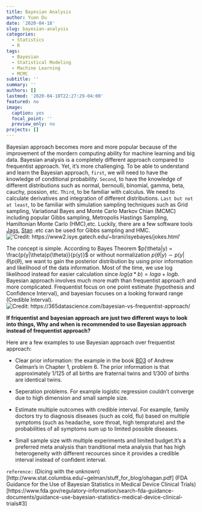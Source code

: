```yaml
---
title: Bayesian Analysis
author: Yuan Du
date: '2020-04-18'
slug: bayesian-analysis
categories:
  - Statistics
  - R
tags:
  - Bayesian
  - Statistical Modeling
  - Machine Learning
  - MCMC
subtitle: ''
summary: ''
authors: []
lastmod: '2020-04-18T22:27:29-04:00'
featured: no
image:
  caption: yes
  focal_point: ''
  preview_only: no
projects: []
---
```

Bayesian approach becomes more and more popular because of the improvement of the mordern computing ability for machine learning and big data. Bayesian analysis is a completely different approach compared to frequentist approach. Yet, it's more challenging. To be able to understand and learn the Bayesian approach, `first`, we will need to have the knowledge of conditional probability. `Second`, to have the knowledge of different distributions such as normal, bernoulli, binomial, gamma, beta, cauchy, possion, etc. `Third`, to be familiar with calculus. We need to calculate derivatives and integration of different distributions. `Last but not at least`, to be familiar with simulation sampling techniques such as Grid sampling, Variational Bayes and Monte Carlo Markov Chian (MCMC) including popular Gibbs sampling, Metropolis Hastings Sampling, Hamiltonian Monte Carlo (HMC),etc. Luckily, there are a few software tools [Jags](https://web.sgh.waw.pl/~atoroj/ekonometria_bayesowska/jags_user_manual.pdf), [Stan](https://mc-stan.org/users/documentation/) .etc can be used for Gibbs sampling and HMC. 
!['Credit: https://www2.isye.gatech.edu/~brani/isyebayes/jokes.html'](/img/Human.jpg)


The concept is simple. According to Bayes Theorem $p(\theta|y) = \frac{p(y|\theta)p(\theta)}{p(y)}$ or without normalization $p(\theta|y) \sim p(y|\theta)p(\theta)$, we want to gain the posterior distribution by using prior information and likelihood of the data information. Most of the time, we use log likelihood instead for easier calculation since $log( a*b )= loga +logb$. Bayesian approach involves much more math than frequentist approach and more complicated. Frequentist focus on one point estimate (hypothesis and Confidence Interval), and bayesian focuses on a looking forward range (Credible Interval).
![Credit: https://365datascience.com/bayesian-vs-frequentist-approach/](/img/FreBay.png)

**If friquentist and bayesian approach are just two different ways to look into things, Why and when is recommended to use Bayesian approach instead of frequentist approach?**

Here are a few examples to use Bayesian approach over frequentist approach:

- Clear prior information: the example in the book [BD3](http://www.stat.columbia.edu/~gelman/book/BDA3.pdf) of Andrew Gelman's in Chapter 1, problem 6. The prior information is that approximately 1/125 of all births are fraternal twins and 1/300 of births are identical twins. 

- Seperation problems. For example logistic regression couldn't converge due to high dimension and small sample size.

- Estimate multiple outcomes with credible interval. For example, family doctors try to diagnosis diseases (such as cold, flu) based on multiple symptoms (such as headache, sore throat, high temprature) and the probabilities of all symptoms sum up to limited possible diseases.

- Small sample size with multiple experiments and limited budget.It's a preferred meta analysis than tranditional meta analysis that has high heterogeneity with different recources since it provides a credible interval instead of confident interval.

`reference:`
(Dicing with the unknown)[http://www.stat.columbia.edu/~gelman/stuff_for_blog/ohagan.pdf]
(FDA Guidance for the Use of Bayesian Statistics in Medical Device Clinical Trials)[https://www.fda.gov/regulatory-information/search-fda-guidance-documents/guidance-use-bayesian-statistics-medical-device-clinical-trials#3]
